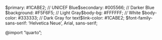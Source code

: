 $primary: #1CABE2; // UNICEF Blue
$secondary: #005566; // Darker Blue
$background: #F5F6F5; // Light Gray
$body-bg: #FFFFFF; // White
$body-color: #333333; // Dark Gray for text
$link-color: #1CABE2;
$font-family-sans-serif: 'Helvetica Neue', Arial, sans-serif;

@import "quarto";